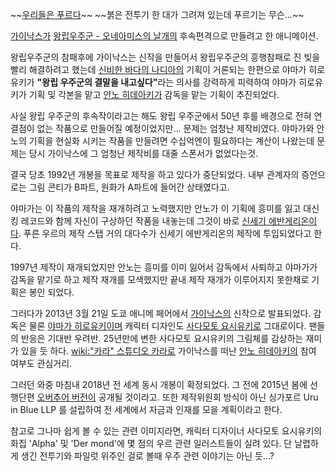 ~~[[우리들은 푸르다]]~~
~~붉은 전투기 한 대가 그려져 있는데 푸르기는 무슨...~~

[[가이낙스]]가 [[왕립우주군 - 오네아미스의 날개]]의 후속편격으로 만들려고 한 애니메이션.

왕립우주군의 참패후에 가이낙스는 신작을 만들어서 왕립우주군의 흥행참패로 진 빚을 빨리 해결하려고 했는데 [[신비한 바다의 나디아]]의 기획이 거론되는 한편으로 야마가 히로유키가 '''"왕립 우주군의 결말을 내고싶다"'''라는 의사를 강력하게 피력하여 야마가 히로유키가 기획 및 각본을 맡고 [[안노 히데아키]]가 감독을 맡는 기획이 추진되었다.

사실 왕립 우주군의 후속작이라고는 해도 왕립 우주군에서 50년 후를 배경으로 전혀 연결점이 없는 작품으로 만들어질 예정이었지만... 문제는 엄청난 제작비였다. 야마가와 안노의 기획을 현실화 시키는 작품을 만들려면 수십억엔이 필요하다는 계산이 나왔는데 문제는 당시 가이낙스에 그 엄청난 제작비를 대줄 스폰서가 없었다는것.

결국 당초 1992년 개봉을 목표로 제작을 하고 있다가 중단되었다. 내부 관계자의 증언으로는 그림 콘티가 B파트, 원화가 A파트에 들어간 상태였다고.

야마가는 이 작품의 제작을 재개하려고 노력했지만 안노가 이 기획에 흥미를 잃고 대신 킹 레코드와 함께 자신이 구상하던 작품을 내놓는데 그것이 바로 [[신세기 에반게리온]]이다. 푸른 우르의 제작 스탭 거의 대다수가 신세기 에반게리온의 제작에 투입되었다고 한다.

1997년 제작이 재개되었지만 안노는 흥미를 이미 잃어서 감독에서 사퇴하고 야마가가 감독을 맡기로 하고 제작 재개를 모색했지만 끝내 제작 재개가 이루어지지 못한채로 기획은 봉인 되었다.


그러다가 2013년 3월 21일 도쿄 애니메 페어에서 [[가이낙스]]의 신작으로 발표되었다. 감독은 물론 [[야마가 히로유키]]이며 캐릭터 디자인도 [[사다모토 요시유키]]로 그대로이다. 팬들의 반응은 기대반 우려반. 25년만에 변한 사다모토 요시유키의 그림체를 감상하는 재미가 있을 듯 하다. [[wiki:"카라" 스튜디오 카라]]로 가이낙스를 떠난 [[안노 히데아키]]의 참여 여부도 관심거리.

그러던 와중 마침내 2018년 전 세계 동시 개봉이 확정되었다. 그 전에 2015년 봄에 선행단편 [[오버추어 버전]]이 공개될 것이라고. 또한 제작위원회 방식이 아닌 싱가포르 Uru in Blue LLP 를 설립하여 전 세계에서 자금과 인재를 모을 계획이라고 한다.

참고로 그나마 쉽게 볼 수 있는 관련 이미지라면, 캐릭터 디자이너 사다모토 요시유키의 화집 'Alpha' 및 'Der mond'에 몇 점의 우르 관련 일러스트들이 실려 있다. 단 날렵하게 생긴 전투기와 파일럿 위주인 걸로 볼때 우주 관련 이야기는 아닌 듯...?

  
